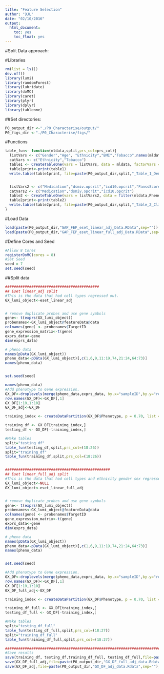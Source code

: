 ```yaml
---
title: "Feature Selection"
author: "DJL"
date: "02/10/2016"
output:
  html_document:
    toc: yes
    toc_float: yes
---
```


#Split Data approach:

#Libraries
```r
rm(list = ls())
dev.off()
library(lumi)
library(randomForest)
library(lubridate)
library(doMC)
library(caret)
library(plyr)
library(dplyr)
library(tableone)

```


##Set directories:
```r

P0_output_dir <-"./P0_Characterise/output/"
P0_figs_dir <-"./P0_Characterise/figs/"

```



#Functions
```r

table_fun<- function(mldata,split,prs_col=prs_col){
  listVars <- c("Gender","Age", "Ethnicity","BMI","Tobacco",names(mldata)[prs_col])
  catVars <- c("Ethnicity","Tobacco")
  table1 <- CreateTableOne(vars = listVars, data = mldata, factorVars = catVars,strata=c("Phenotype"),includeNA = T)
  table1print<-print(table1)
  write.table(table1print, file=paste(P0_output_dir,split,"_Table_1_Demographics.tsv",sep=""),row.names=T,quote=FALSE,sep = "\t")


  listVars2 <- c("Medication","dsmiv.opcrit","icd10.opcrit","PanssScore","PanssPositive","PanssNegative","PanssPsycho")
  catVars2 <- c("Medication","dsmiv.opcrit","icd10.opcrit")
  table2 <- CreateTableOne(vars = listVars2, data = filter(mldata,Phenotype=="FEP"), factorVars = catVars2,includeNA = T)
  table2print<-print(table2)
  write.table(table2print, file=paste(P0_output_dir,split,"_Table_2_Clinicalinformation.tsv",sep=""),row.names=T,quote=FALSE,sep = "\t")
}
```



#Load Data
```r

load(paste(P0_output_dir,"GAP_FEP_eset_linear_adj_Data.RData",sep=""))
load(paste(P0_output_dir,"GAP_FEP_eset_linear_full_adj_Data.RData",sep=""))


```

#Define Cores and Seed
```r
#Allow 8 Cores
registerDoMC(cores = 8) 
#Set Seed
seed = 7
set.seed(seed)

```


##Split data
```r

###########################################
## Eset linear_adj split 
#This is the data that had cell types regressed out.
GX_lumi_object<-eset_linear_adj


# remove duplicate probes and use gene symbols
gene<- t(exprs(GX_lumi_object))
probenames<-GX_lumi_object@featureData@data
colnames(gene) <- probenames$TargetID
gene_expression_matrix<-t(gene)
exprs_data<-gene
dim(exprs_data)

# pheno data
names(pData(GX_lumi_object))
pheno_data<-pData(GX_lumi_object)[,c(1,6,9,11:19,74,21:24,64:73)]
names(pheno_data)


set.seed(seed)

names(pheno_data)
#Add phenotype to Gene expression. 
GX_DF<-droplevels(merge(pheno_data,exprs_data, by.x="sampleID",by.y="row.names"))
row.names(GX_DF)<-GX_DF[,1]
GX_DF[1:10,1:10]
GX_DF_adj<-GX_DF

training_index <- createDataPartition(GX_DF$Phenotype, p = 0.70, list = F)

training_df <- GX_DF[training_index,]
testing_df <- GX_DF[-training_index,]

#Make tables
split="testing_df"
table_fun(testing_df,split,prs_col=(18:26))
split="training_df"
table_fun(training_df,split,prs_col=(18:26))


################################################
## Eset linear_full_adj split 
#This is the data that had cell types and ethnicity gender sex regressed out
GX_lumi_object<-NULL
GX_lumi_object<-eset_linear_full_adj


# remove duplicate probes and use gene symbols
gene<- t(exprs(GX_lumi_object))
probenames<-GX_lumi_object@featureData@data
colnames(gene) <- probenames$TargetID
gene_expression_matrix<-t(gene)
exprs_data<-gene
dim(exprs_data)

# pheno data
names(pData(GX_lumi_object))
pheno_data<-pData(GX_lumi_object)[,c(1,6,9,11:19,74,21:24,64:73)]
names(pheno_data)


set.seed(seed)

#Add phenotype to Gene expression. 
GX_DF<-droplevels(merge(pheno_data,exprs_data, by.x="sampleID",by.y="row.names"))
row.names(GX_DF)<-GX_DF[,1]
GX_DF[1:10,1:10]
GX_DF_full_adj<-GX_DF

training_index <- createDataPartition(GX_DF$Phenotype, p = 0.70, list = F)

training_df_full <- GX_DF[training_index,]
testing_df_full <- GX_DF[-training_index,]

#Make tables
split="testing_df_full"
table_fun(testing_df_full,split,prs_col=(18:27))
split="training_df_full"
table_fun(training_df_full,split,prs_col=(18:27))

###########################################################################
#Save results
save(training_df, testing_df,training_df_full, testing_df_full,file=paste(P0_output_dir,"Train_and_Test_data.Rdata",sep=""), compress = T)
save(GX_DF_full_adj,file=paste(P0_output_dir,"GX_DF_full_adj_data.Rdata",sep=""), compress = T)
save(GX_DF_adj,file=paste(P0_output_dir,"GX_DF_adj_data.Rdata",sep=""), compress = T)





```
